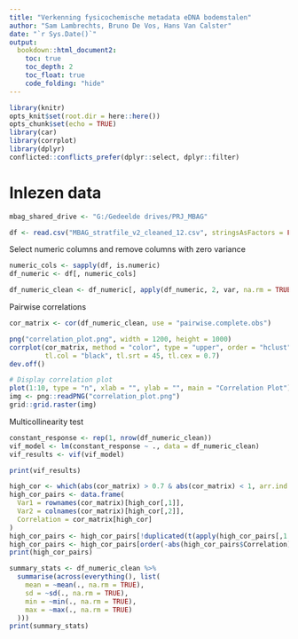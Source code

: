 ```yaml
---
title: "Verkenning fysicochemische metadata eDNA bodemstalen"
author: "Sam Lambrechts, Bruno De Vos, Hans Van Calster"
date: "`r Sys.Date()`"
output:
  bookdown::html_document2:
    toc: true
    toc_depth: 2
    toc_float: true
    code_folding: "hide"
---
```


```r
library(knitr)
opts_knit$set(root.dir = here::here())
opts_chunk$set(echo = TRUE)
library(car)
library(corrplot)
library(dplyr)
conflicted::conflicts_prefer(dplyr::select, dplyr::filter)

```


# Inlezen data

```r
mbag_shared_drive <- "G:/Gedeelde drives/PRJ_MBAG"

df <- read.csv("MBAG_stratfile_v2_cleaned_12.csv", stringsAsFactors = FALSE)

```

Select numeric columns and remove columns with zero variance

```r

numeric_cols <- sapply(df, is.numeric)
df_numeric <- df[, numeric_cols]

df_numeric_clean <- df_numeric[, apply(df_numeric, 2, var, na.rm = TRUE) != 0]

```

Pairwise correlations

```r
cor_matrix <- cor(df_numeric_clean, use = "pairwise.complete.obs")

png("correlation_plot.png", width = 1200, height = 1000)
corrplot(cor_matrix, method = "color", type = "upper", order = "hclust", 
         tl.col = "black", tl.srt = 45, tl.cex = 0.7)
dev.off()
```


```r
# Display correlation plot
plot(1:10, type = "n", xlab = "", ylab = "", main = "Correlation Plot")
img <- png::readPNG("correlation_plot.png")
grid::grid.raster(img)
```

Multicollinearity test

```r
constant_response <- rep(1, nrow(df_numeric_clean))
vif_model <- lm(constant_response ~ ., data = df_numeric_clean)
vif_results <- vif(vif_model)
```

```r
print(vif_results)
```

```r
high_cor <- which(abs(cor_matrix) > 0.7 & abs(cor_matrix) < 1, arr.ind = TRUE)
high_cor_pairs <- data.frame(
  Var1 = rownames(cor_matrix)[high_cor[,1]],
  Var2 = colnames(cor_matrix)[high_cor[,2]],
  Correlation = cor_matrix[high_cor]
)
high_cor_pairs <- high_cor_pairs[!duplicated(t(apply(high_cor_pairs[,1:2], 1, sort))),]
high_cor_pairs <- high_cor_pairs[order(-abs(high_cor_pairs$Correlation)),]
print(high_cor_pairs)
```



```r
summary_stats <- df_numeric_clean %>%
  summarise(across(everything(), list(
    mean = ~mean(., na.rm = TRUE),
    sd = ~sd(., na.rm = TRUE),
    min = ~min(., na.rm = TRUE),
    max = ~max(., na.rm = TRUE)
  )))
print(summary_stats)

```
